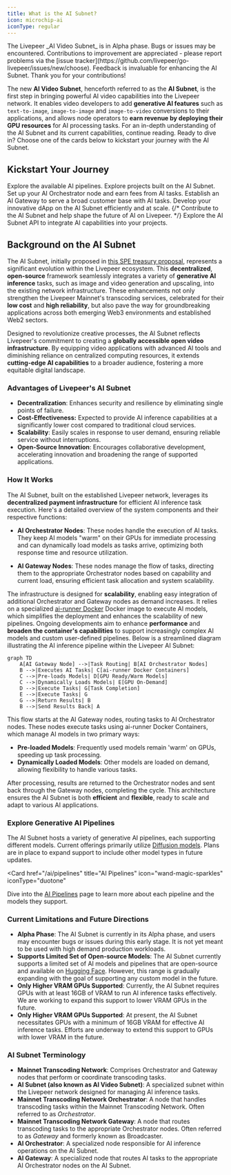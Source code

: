 ```yaml
---
title: What is the AI Subnet?
icon: microchip-ai
iconType: regular
---
```


<Warning>
  The Livepeer _AI Video Subnet_ is in Alpha phase. Bugs or issues may be
  encountered. Contributions to improvement are appreciated - please report
  problems via the [issue
  tracker](https://github.com/livepeer/go-livepeer/issues/new/choose). Feedback
  is invaluable for enhancing the AI Subnet. Thank you for your contributions!
</Warning>

The new **AI Video Subnet**, henceforth referred to as the **AI Subnet**, is the
first step in bringing powerful AI video capabilities into the Livepeer network.
It enables video developers to add **generative AI features** such as
`text-to-image`, `image-to-image` and `image-to-video` conversions to their
applications, and allows node operators to **earn revenue by deploying their GPU
resources** for AI processing tasks. For an in-depth understanding of the AI
Subnet and its current capabilities, continue reading. Ready to dive in? Choose
one of the cards below to kickstart your journey with the AI Subnet.

## Kickstart Your Journey

<CardGroup cols={3}>
  <Card
    href="/ai/pipelines"
    title="AI Pipelines"
    icon="wand-magic-sparkles"
    iconType="duotone"
  >
    Explore the available AI pipelines.
  </Card>
  <Card title="Showcase" href="/ai/builders/showcase" icon="star">
    Explore projects built on the AI Subnet.
  </Card>
  <Card
    href="/ai/orchestrators/get-started"
    title="Set up AI Orchestrator"
    icon="robot"
    iconType="duotone"
  >
    Set up your AI Orchestrator node and earn fees from AI tasks.
  </Card>
  <Card
    href="/ai/gateways/get-started"
    title="Set up AI Gateway"
    icon="play"
    iconType="duotone"
  >
    Establish an AI Gateway to serve a broad customer base with AI tasks.
  </Card>
  <Card
    href="/ai/builders"
    title="Build your dApp"
    icon="screwdriver-wrench"
    iconType="duotone"
  >
    Develop your innovative dApp on the AI Subnet efficiently and at scale.
  </Card>
  {/* <Card
    href="/ai/contribute/overview"
    title="Contribute to AI Subnet"
    icon="heart"
    iconType="duotone"
  >
    Contribute to the AI Subnet and help shape the future of AI on Livepeer.
  </Card> */}
  <Card
    href="/ai/api-reference"
    title="AI API Reference"
    icon="rectangle-terminal"
    iconType="duotone"
  >
    Explore the AI Subnet API to integrate AI capabilities into your projects.
  </Card>

</CardGroup>

## Background on the AI Subnet

The AI Subnet, initially proposed in
[this SPE treasury proposal](https://explorer.livepeer.org/treasury/82843445347363563575858115586375001878287509193479217286690041153234635982713),
represents a significant evolution within the Livepeer ecosystem. This
**decentralized**, **open-source** framework seamlessly integrates a variety of
**generative AI inference** tasks, such as image and video generation and
upscaling, into the existing network infrastructure. These enhancements not only
strengthen the Livepeer Mainnet's transcoding services, celebrated for their
**low cost** and **high reliability**, but also pave the way for groundbreaking
applications across both emerging Web3 environments and established Web2
sectors.

Designed to revolutionize creative processes, the AI Subnet reflects Livepeer's
commitment to creating a **globally accessible open video infrastructure**. By
equipping video applications with advanced AI tools and diminishing reliance on
centralized computing resources, it extends **cutting-edge AI capabilities** to
a broader audience, fostering a more equitable digital landscape.

### Advantages of Livepeer's AI Subnet

- **Decentralization**: Enhances security and resilience by eliminating single
  points of failure.
- **Cost-Effectiveness:** Expected to provide AI inference capabilities at a
  significantly lower cost compared to traditional cloud services.
- **Scalability**: Easily scales in response to user demand, ensuring reliable
  service without interruptions.
- **Open-Source Innovation**: Encourages collaborative development, accelerating
  innovation and broadening the range of supported applications.

### How It Works

The AI Subnet, built on the established Livepeer network, leverages its
**decentralized payment infrastructure** for efficient AI inference task
execution. Here's a detailed overview of the system components and their
respective functions:

- **AI Orchestrator Nodes**: These nodes handle the execution of AI tasks. They
  keep AI models "warm" on their GPUs for immediate processing and can
  dynamically load models as tasks arrive, optimizing both response time and
  resource utilization.

- **AI Gateway Nodes**: These nodes manage the flow of tasks, directing them to
  the appropriate Orchestrator nodes based on capability and current load,
  ensuring efficient task allocation and system scalability.

The infrastructure is designed for **scalability**, enabling easy integration of
additional Orchestrator and Gateway nodes as demand increases. It relies on a
specialized [ai-runner Docker](https://hub.docker.com/r/livepeer/ai-runner)
Docker image to execute AI models, which simplifies the deployment and enhances
the scalability of new pipelines. Ongoing developments aim to enhance
**performance** and **broaden the container's capabilities** to support
increasingly complex AI models and custom user-defined pipelines. Below is a
streamlined diagram illustrating the AI inference pipeline within the Livepeer
AI Subnet:

```mermaid
graph TD
    A[AI Gateway Node] -->|Task Routing| B[AI Orchestrator Nodes]
    B -->|Executes AI Tasks| C[ai-runner Docker Containers]
    C -->|Pre-loads Models| D[GPU Ready/Warm Models]
    C -->|Dynamically Loads Models| E[GPU On-Demand]
    D -->|Execute Tasks| G[Task Completion]
    E -->|Execute Tasks| G
    G -->|Return Results| B
    B -->|Send Results Back| A
```

This flow starts at the AI Gateway nodes, routing tasks to AI Orchestrator
nodes. These nodes execute tasks using ai-runner Docker Containers, which manage
AI models in two primary ways:

- **Pre-loaded Models**: Frequently used models remain 'warm' on GPUs, speeding
  up task processing.
- **Dynamically Loaded Models**: Other models are loaded on demand, allowing
  flexibility to handle various tasks.

After processing, results are returned to the Orchestrator nodes and sent back
through the Gateway nodes, completing the cycle. This architecture ensures the
AI Subnet is both **efficient** and **flexible**, ready to scale and adapt to
various AI applications.

### Explore Generative AI Pipelines

The AI Subnet hosts a variety of generative AI pipelines, each supporting
different models. Current offerings primarily utilize
[Diffusion models](https://huggingface.co/docs/diffusers/en/index). Plans are in
place to expand support to include other model types in future updates.

<Card
  href="/ai/pipelines"
  title="AI Pipelines"
  icon="wand-magic-sparkles"
  iconType="duotone"
>
  Dive into the [AI Pipelines](/ai/pipelines) page to learn more about each
  pipeline and the models they support.
</Card>

### Current Limitations and Future Directions

- **Alpha Phase**: The AI Subnet is currently in its Alpha phase, and users may
  encounter bugs or issues during this early stage. It is not yet meant to be
  used with high demand production workloads.
- **Supports Limited Set of Open-source Models**: The AI Subnet currently
  supports a limited set of AI models and pipelines that are open-source and
  available on [Hugging Face](https://huggingface.co/models). However, this
  range is gradually expanding with the goal of supporting any custom model in
  the future.
- **Only Higher VRAM GPUs Supported**: Currently, the AI Subnet requires GPUs
  with at least 16GB of VRAM to run AI inference tasks effectively. We are
  working to expand this support to lower VRAM GPUs in the future.
- **Only Higher VRAM GPUs Supported**: At present, the AI Subnet necessitates
  GPUs with a minimum of 16GB VRAM for effective AI inference tasks. Efforts are
  underway to extend this support to GPUs with lower VRAM in the future.

### AI Subnet Terminology

- **Mainnet Transcoding Network**: Comprises Orchestrator and Gateway nodes that
  perform or coordinate transcoding tasks.
- **AI Subnet (also known as AI Video Subnet)**: A specialized subnet within the
  Livepeer network designed for managing AI inference tasks.
- **Mainnet Transcoding Network Orchestrator**: A node that handles transcoding
  tasks within the Mainnet Transcoding Network. Often referred to as
  _Orchestrator_.
- **Mainnet Transcoding Network Gateway**: A node that routes transcoding tasks
  to the appropriate Orchestrator nodes. Often referred to as _Gateway_ and
  formerly known as Broadcaster.
- **AI Orchestrator**: A specialized node responsible for AI inference
  operations on the AI Subnet.
- **AI Gateway**: A specialized node that routes AI tasks to the appropriate AI
  Orchestrator nodes on the AI Subnet.
